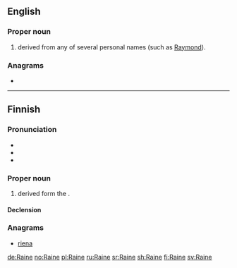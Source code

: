 {{also|raine|rainé|Raîne}}
==English==

===Proper noun===
{{en-proper noun}}

# {{surname|from=given names|dot=}} derived from any of several personal names (such as [[Raymond]]).

===Anagrams===
* {{l|en|Arnie}}

----

==Finnish==

===Pronunciation===
* {{rhymes|ɑine|lang=fi}}
* {{IPA|/ˈrɑine/|lang=fi}}
* {{hyphenation|Rai|ne|lang=fi}}

===Proper noun===
{{fi-proper noun}}

# {{given name|male|lang=fi}} derived form the {{etyl|de|fi}} {{m|de|Rainer}}.

====Declension====
{{fi-decl-nalle|Rain|||a}}

===Anagrams===
* [[riena#Finnish|riena]]

[[de:Raine]]
[[no:Raine]]
[[pl:Raine]]
[[ru:Raine]]
[[sr:Raine]]
[[sh:Raine]]
[[fi:Raine]]
[[sv:Raine]]